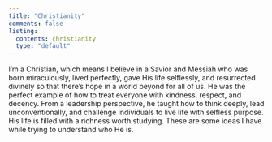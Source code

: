 ```yaml
---
title: "Christianity"
comments: false
listing:
  contents: christianity
  type: "default"
---
```


I'm a Christian, which means I believe in a Savior and Messiah who was born miraculously, lived perfectly, gave His life selflessly, and resurrected divinely so that there's hope in a world beyond for all of us. He was the perfect example of how to treat everyone with kindness, respect, and decency.  From a leadership perspective, he taught how to think deeply, lead unconventionally, and challenge individuals to live life with selfless purpose. His life is filled with a richness worth studying. These are some ideas I have while trying to understand who He is.